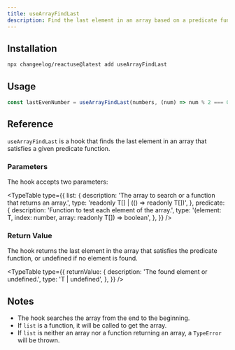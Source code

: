 ```yaml
---
title: useArrayFindLast
description: Find the last element in an array based on a predicate function
---
```


<Demo name="useArrayFindLast" category="Array" />

## Installation

```bash
npx changeelog/reactuse@latest add useArrayFindLast
```

## Usage

```ts
const lastEvenNumber = useArrayFindLast(numbers, (num) => num % 2 === 0);
```

## Reference

`useArrayFindLast` is a hook that finds the last element in an array that satisfies a given predicate function.

### Parameters

The hook accepts two parameters:

<TypeTable
  type={{
    list: {
      description: 'The array to search or a function that returns an array.',
      type: 'readonly T[] | (() => readonly T[])',
    },
    predicate: {
      description: 'Function to test each element of the array.',
      type: '(element: T, index: number, array: readonly T[]) => boolean',
    },
  }}
/>

### Return Value

The hook returns the last element in the array that satisfies the predicate function, or undefined if no element is found.

<TypeTable
  type={{
    returnValue: {
      description: 'The found element or undefined.',
      type: 'T | undefined',
    },
  }}
/>

## Notes

- The hook searches the array from the end to the beginning.
- If `list` is a function, it will be called to get the array.
- If `list` is neither an array nor a function returning an array, a `TypeError` will be thrown.

